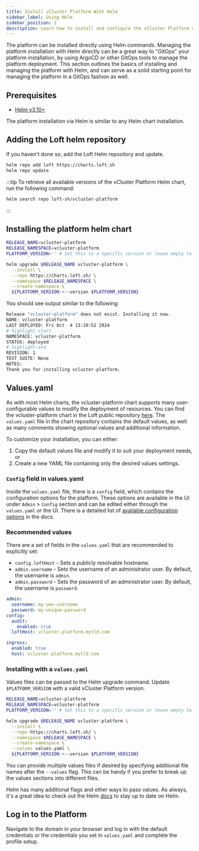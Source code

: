 ```yaml
---
title: Install vCluster Platform With Helm
sidebar_label: Using Helm
sidebar_position: 2
description: Learn how to install and configure the vCluster Platform using Helm
---
```



The platform can be installed directly using Helm commands. Managing the platform installation with Helm directly can be a great way to "GitOps" your platform
installation, by using ArgoCD or other GitOps tools to manage the platform deployment. This section outlines the basics of installing and managing the platform with
Helm, and can serve as a solid starting point for managing the platform
in a GitOps fashion as well.

## Prerequisites

- [Helm v3.10+](https://helm.sh/docs/helm/helm_install/)

The platform installation via Helm is similar to any Helm chart installation.

## Adding the Loft helm repository

If you haven't done so, add the Loft Helm repository and update.

```bash title="Add Loft helm repository"
helm repo add loft https://charts.loft.sh
helm repo update
```

:::tip
To retrieve all available versions of the vCluster Platform Helm chart, run the following command:

```bash title="List available platform versions"
helm search repo loft-sh/vcluster-platform
```
:::

## Installing the platform helm chart

```bash title="Install the platform"
RELEASE_NAME=vcluster-platform
RELEASE_NAMESPACE=vcluster-platform
PLATFORM_VERSION='' # Set this to a specific version or leave empty to install the latest version

helm upgrade $RELEASE_NAME vcluster-platform \
  --install \
  --repo https://charts.loft.sh/ \
  --namespace $RELEASE_NAMESPACE \
  --create-namespace \
  ${PLATFORM_VERSION:+--version $PLATFORM_VERSION}
```

You should see output similar to the following:

```bash
Release "vcluster-platform" does not exist. Installing it now.
NAME: vcluster-platform
LAST DEPLOYED: Fri Oct  4 13:10:52 2024
# highlight-start
NAMESPACE: vcluster-platform
STATUS: deployed
# highlight-end
REVISION: 1
TEST SUITE: None
NOTES:
Thank you for installing vcluster-platform.
```

## Values.yaml

As with most Helm charts, the vcluster-platform chart supports many
user-configurable values to modify the deployment of resources. You can find the
vcluster-platform chart in the Loft public repository
[here](https://github.com/loft-sh/loft/tree/master/chart). The `values.yaml`
file in the chart repository contains the default values, as well as many
comments showing optional values and additional information.

To customize your installation, you can either:
1. Copy the default values file and modify it to suit your deployment needs, or
2. Create a new YAML file containing only the desired values settings.

### `Config` field in values.yaml

Inside the `values.yaml` file, there is a `config` field, which contains the
configuration options for the platform. These options are available in the UI
under `Admin` > `Config` section and can be edited either through the
`values.yaml` or the UI. There is a detailed list of [available configuration
options](../configure/config.mdx) in the docs.

### Recommended values

There are a set of fields in the `values.yaml` that are recommended to explicitly set:

* `config.loftHost` - Sets a publicly resolvable hostname.
* `admin.username` - Sets the username of an administrator user. By default, the username is `admin`.
* `admin.password` - Sets the password of an administrator user. By default, the username is `password`.

```yaml title="Recommended values.yaml and config section."
admin:
  username: my-own-username
  password: my-unique-password
config:
  audit:
    enabled: true
  loftHost: vcluster-platform.mytld.com

ingress:
  enabled: true
  host: vcluster-platform.mytld.com
```

### Installing with a `values.yaml`

Values files can be passed to the Helm upgrade command. Update `$PLATFORM_VERSION` with a valid vCluster Platform version.

```bash title="Install with custom values.yaml."
RELEASE_NAME=vcluster-platform
RELEASE_NAMESPACE=vcluster-platform
PLATFORM_VERSION='' # Set this to a specific version or leave empty to install the latest version

helm upgrade $RELEASE_NAME vcluster-platform \
  --install \
  --repo https://charts.loft.sh/ \
  --namespace $RELEASE_NAMESPACE \
  --create-namespace \
  --values values.yaml \
  ${PLATFORM_VERSION:+--version $PLATFORM_VERSION}
```

You can provide multiple values files if desired by specifying additional
file names after the `--values` flag. This can be handy if you prefer to break up
the values sections into different files.

Helm has many additional flags and other ways to pass values. As always, it's a great idea to check out the Helm [docs](https://helm.sh/docs/) to stay up to date on Helm.

## Log in to the Platform

<LoginToPlatformAfterHelmInstall/>

Navigate to the domain in your browser and log in with the default credentials or
the credentials you set in `values.yaml` and complete the profile setup.
